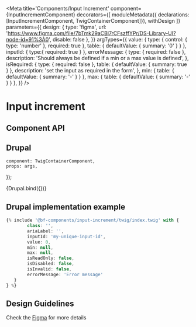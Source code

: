 

<Meta
    title='Components/Input Increment'
    component={InputIncrementComponent}
    decorators={[
        moduleMetadata({ declarations: [InputIncrementComponent, TwigContainerComponent]}),
        withDesign
    ]}
    parameters={{
        design: {
            type: 'figma',
            url: 'https://www.figma.com/file/7bTmk29aCBl7rCFszffYPr/DS-Library-UI?node-id=91%3A0',
            disable: false
        },
    }}
    argTypes={{
        value: {
            type:  {
                control: { type: 'number' },
                required: true
            },
            table: { defaultValue: { summary: '0' } }
        },
        inputId: {
            type:{ required: true }
        },
        errorMessage: {
            type: { required: false },
            description: 'Should always be defined if a min or a max value is defined',
        },
        isRequired: {
            type: { required: false },
            table: { defaultValue: { summary: true } },
            description: 'set the input as required in the form',
        },
        min: {
            table: { defaultValue: { summary: '-' } }
        },
        max: {
            table: { defaultValue: { summary: '-' } }
        },
    }}
/>

# Input increment

## Component API

<ArgsTable of={InputIncrementComponent} />

## Drupal

    component: TwigContainerComponent,
    props: args,
});

<Canvas withSource='none'>
    <Story
        name='Drupal'
        height='400px'
        args={{
            elementPath: 'components/input-increment/_doc/template.drupal',
            class: '',
            ariaLabel: '',
            inputId: '',
            value: 0,
            errorMessage: ''
        }}
    >
        {Drupal.bind({})}
    </Story>
</Canvas>

## Drupal implementation example

```jsx
{% include '@bf-components/input-increment/twig/index.twig' with {
        class: '',
        ariaLabel: '',
        inputId: 'my-unique-input-id',
        value: 0,
        min: null,
        max: null,
        isReadOnly: false,
        isDisabled: false,
        isInvalid: false,
        errorMessage: 'Error message'
   }
} %}

```

## Design Guidelines

Check the [Figma](https://www.figma.com/file/7bTmk29aCBl7rCFszffYPr/DS-Library-UI?node-id=91%3A0) for more details